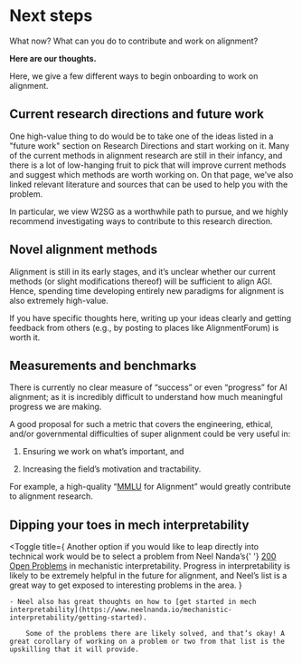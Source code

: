 
# Next steps

<Promise>
What now? What can you do to contribute and work on alignment?

<b>Here are our thoughts.</b>
</Promise>

Here, we give a few different ways to begin onboarding to work on alignment.

## Current research directions and future work

One high-value thing to do would be to take one of the ideas listed in a "future work" section on <LinkBadge href="/research-directions">Research Directions</LinkBadge> and start working on it. Many of the current methods in alignment research are still in their infancy, and there is a lot of low-hanging fruit to pick that will improve current methods and suggest which methods are worth working on. On that page, we’ve also linked relevant literature and sources that can be used to help you with the problem.

In particular, we view W2SG as a worthwhile path to pursue, and we highly recommend investigating ways to contribute to this research direction.

## Novel alignment methods

Alignment is still in its early stages, and it’s unclear whether our current methods (or slight modifications thereof) will be sufficient to align AGI. Hence, spending time developing entirely new paradigms for alignment is also extremely high-value.

If you have specific thoughts here, writing up your ideas clearly and getting feedback from others (e.g., by posting to places like AlignmentForum) is worth it.

## Measurements and benchmarks

There is currently no clear measure of “success” or even “progress” for AI alignment; as it is incredibly difficult to understand how much meaningful progress we are making.

A good proposal for such a metric that covers the engineering, ethical, and/or governmental difficulties of super alignment could be very useful in:

1. Ensuring we work on what’s important, and

2. Increasing the field’s motivation and tractability.

For example, a high-quality “[MMLU](https://arxiv.org/abs/2009.03300) for Alignment” would greatly contribute to alignment research.

## Dipping your toes in mech interpretability

<Toggle
	title={
		<span>
			Another option if you would like to leap directly into technical work would be to select a problem from Neel Nanda’s{' '}
			<a href='https://www.alignmentforum.org/posts/LbrPTJ4fmABEdEnLf/200-concrete-open-problems-in-mechanistic-interpretability'>200 Open Problems</a> in mechanistic interpretability. Progress in
			interpretability is likely to be extremely helpful in the future for alignment, and Neel’s list is a great way to get exposed to interesting problems in the area.
		</span>
	}
>

    - Neel also has great thoughts on how to [get started in mech interpretability](https://www.neelnanda.io/mechanistic-interpretability/getting-started).

    	Some of the problems there are likely solved, and that’s okay! A great corollary of working on a problem or two from that list is the upskilling that it will provide.

</Toggle>
